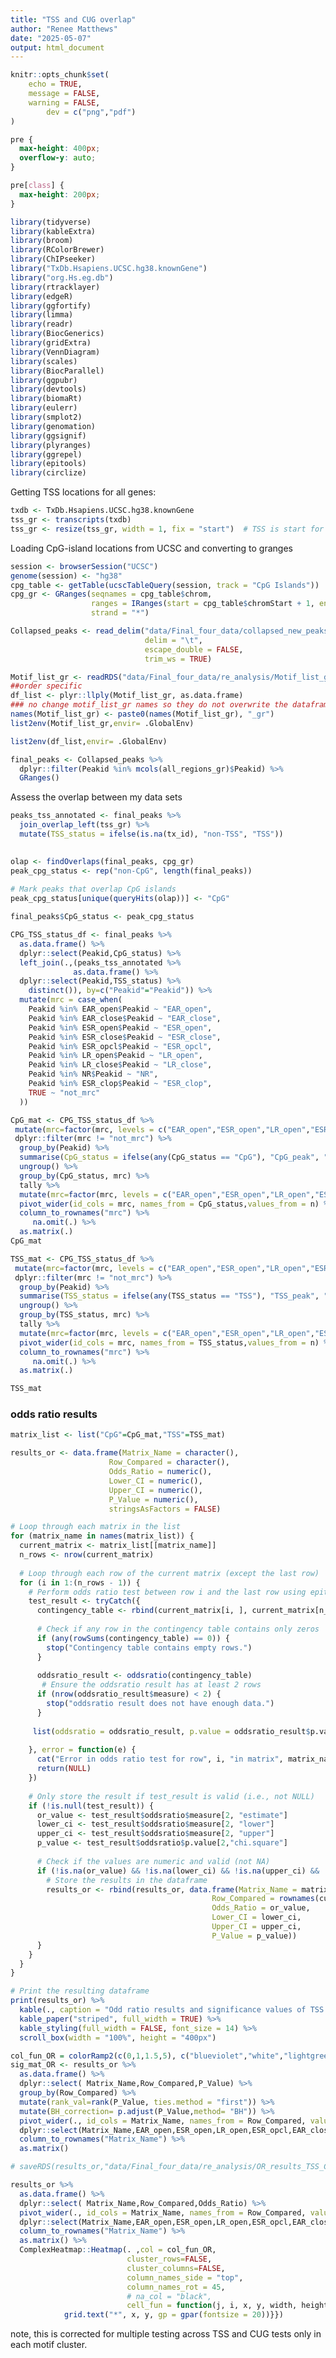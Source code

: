 ```yaml
---
title: "TSS and CUG overlap"
author: "Renee Matthews"
date: "2025-05-07"
output: html_document
---
```


```r
knitr::opts_chunk$set(
	echo = TRUE,
	message = FALSE,
	warning = FALSE,
		dev = c("png","pdf")
)
```

```css
pre {
  max-height: 400px;
  overflow-y: auto;
}

pre[class] {
  max-height: 200px;
}
```

```r
library(tidyverse)
library(kableExtra)
library(broom)
library(RColorBrewer)
library(ChIPseeker)
library("TxDb.Hsapiens.UCSC.hg38.knownGene")
library("org.Hs.eg.db")
library(rtracklayer)
library(edgeR)
library(ggfortify)
library(limma)
library(readr)
library(BiocGenerics)
library(gridExtra)
library(VennDiagram)
library(scales)
library(BiocParallel)
library(ggpubr)
library(devtools)
library(biomaRt)
library(eulerr)
library(smplot2)
library(genomation)
library(ggsignif)
library(plyranges)
library(ggrepel)
library(epitools)
library(circlize)

```


Getting TSS locations for all genes:
```r
txdb <- TxDb.Hsapiens.UCSC.hg38.knownGene
tss_gr <- transcripts(txdb)
tss_gr <- resize(tss_gr, width = 1, fix = "start")  # TSS is start for both strands
```

Loading CpG-island locations from UCSC and converting to granges
```r
session <- browserSession("UCSC")
genome(session) <- "hg38"
cpg_table <- getTable(ucscTableQuery(session, track = "CpG Islands"))
cpg_gr <- GRanges(seqnames = cpg_table$chrom,
                  ranges = IRanges(start = cpg_table$chromStart + 1, end = cpg_table$chromEnd),
                  strand = "*")

```

```r
Collapsed_peaks <- read_delim("data/Final_four_data/collapsed_new_peaks.txt",
                              delim = "\t", 
                              escape_double = FALSE, 
                              trim_ws = TRUE)

Motif_list_gr <- readRDS("data/Final_four_data/re_analysis/Motif_list_granges.RDS")
##order specific
df_list <- plyr::llply(Motif_list_gr, as.data.frame)
### no change motif_list_gr names so they do not overwrite the dataframes
names(Motif_list_gr) <- paste0(names(Motif_list_gr), "_gr")
list2env(Motif_list_gr,envir= .GlobalEnv)

list2env(df_list,envir= .GlobalEnv)

final_peaks <- Collapsed_peaks %>% 
  dplyr::filter(Peakid %in% mcols(all_regions_gr)$Peakid) %>% 
  GRanges()


```
Assess the overlap between my data sets
```r
peaks_tss_annotated <- final_peaks %>%
  join_overlap_left(tss_gr) %>%
  mutate(TSS_status = ifelse(is.na(tx_id), "non-TSS", "TSS"))  
  
```


```r
 
olap <- findOverlaps(final_peaks, cpg_gr)
peak_cpg_status <- rep("non-CpG", length(final_peaks))
  
# Mark peaks that overlap CpG islands
peak_cpg_status[unique(queryHits(olap))] <- "CpG"

final_peaks$CpG_status <- peak_cpg_status

```

```r

CPG_TSS_status_df <- final_peaks %>% 
  as.data.frame() %>% 
  dplyr::select(Peakid,CpG_status) %>% 
  left_join(.,(peaks_tss_annotated %>% 
              as.data.frame() %>% 
  dplyr::select(Peakid,TSS_status) %>% 
    distinct()), by=c("Peakid"="Peakid")) %>% 
  mutate(mrc = case_when(
    Peakid %in% EAR_open$Peakid ~ "EAR_open",
    Peakid %in% EAR_close$Peakid ~ "EAR_close",
    Peakid %in% ESR_open$Peakid ~ "ESR_open",
    Peakid %in% ESR_close$Peakid ~ "ESR_close",
    Peakid %in% ESR_opcl$Peakid ~ "ESR_opcl",
    Peakid %in% LR_open$Peakid ~ "LR_open",
    Peakid %in% LR_close$Peakid ~ "LR_close",
    Peakid %in% NR$Peakid ~ "NR",
    Peakid %in% ESR_clop$Peakid ~ "ESR_clop",
    TRUE ~ "not_mrc"
  )) 


```

```r
CpG_mat <- CPG_TSS_status_df %>% 
 mutate(mrc=factor(mrc, levels = c("EAR_open","ESR_open","LR_open","ESR_opcl", "EAR_close","ESR_close","LR_close","ESR_clop", "NR"))) %>% 
 dplyr::filter(mrc != "not_mrc") %>% 
  group_by(Peakid) %>%
  summarise(CpG_status = ifelse(any(CpG_status == "CpG"), "CpG_peak", "not_CpG_peak"), mrc=unique(mrc)) %>%
  ungroup() %>% 
  group_by(CpG_status, mrc) %>% 
  tally %>% 
  mutate(mrc=factor(mrc, levels = c("EAR_open","ESR_open","LR_open","ESR_opcl", "EAR_close","ESR_close","LR_close","ESR_clop", "NR"))) %>% 
  pivot_wider(id_cols = mrc, names_from = CpG_status,values_from = n) %>% 
  column_to_rownames("mrc") %>% 
     na.omit(.) %>% 
  as.matrix(.)
CpG_mat
```

```r
TSS_mat <- CPG_TSS_status_df %>% 
 mutate(mrc=factor(mrc, levels = c("EAR_open","ESR_open","LR_open","ESR_opcl", "EAR_close","ESR_close","LR_close","ESR_clop", "NR"))) %>% 
 dplyr::filter(mrc != "not_mrc") %>% 
  group_by(Peakid) %>%
  summarise(TSS_status = ifelse(any(TSS_status == "TSS"), "TSS_peak", "not_TSS_peak"), mrc=unique(mrc)) %>%
  ungroup() %>% 
  group_by(TSS_status, mrc) %>% 
  tally %>% 
  mutate(mrc=factor(mrc, levels = c("EAR_open","ESR_open","LR_open","ESR_opcl", "EAR_close","ESR_close","LR_close","ESR_clop", "NR"))) %>% 
  pivot_wider(id_cols = mrc, names_from = TSS_status,values_from = n) %>% 
  column_to_rownames("mrc") %>% 
     na.omit(.) %>% 
  as.matrix(.)

TSS_mat
```


### odds ratio results
```r
matrix_list <- list("CpG"=CpG_mat,"TSS"=TSS_mat)

results_or <- data.frame(Matrix_Name = character(),
                      Row_Compared = character(),
                      Odds_Ratio = numeric(),
                      Lower_CI = numeric(),
                      Upper_CI = numeric(),
                      P_Value = numeric(),
                      stringsAsFactors = FALSE)

# Loop through each matrix in the list
for (matrix_name in names(matrix_list)) {
  current_matrix <- matrix_list[[matrix_name]]
  n_rows <- nrow(current_matrix)
  
  # Loop through each row of the current matrix (except the last row)
  for (i in 1:(n_rows - 1)) {
    # Perform odds ratio test between row i and the last row using epitools
    test_result <- tryCatch({
      contingency_table <- rbind(current_matrix[i, ], current_matrix[n_rows, ])
      
      # Check if any row in the contingency table contains only zeros
      if (any(rowSums(contingency_table) == 0)) {
        stop("Contingency table contains empty rows.")
      }
      
      oddsratio_result <- oddsratio(contingency_table)
       # Ensure the oddsratio result has at least 2 rows
      if (nrow(oddsratio_result$measure) < 2) {
        stop("oddsratio result does not have enough data.")
      }
      
     list(oddsratio = oddsratio_result, p.value = oddsratio_result$p.value[2,"chi.square"])
      
    }, error = function(e) {
      cat("Error in odds ratio test for row", i, "in matrix", matrix_name, ":", e$message, "\n")
      return(NULL)
    })
    
    # Only store the result if test_result is valid (i.e., not NULL)
    if (!is.null(test_result)) {
      or_value <- test_result$oddsratio$measure[2, "estimate"]
      lower_ci <- test_result$oddsratio$measure[2, "lower"]
      upper_ci <- test_result$oddsratio$measure[2, "upper"]
      p_value <- test_result$oddsratio$p.value[2,"chi.square"]
      
      # Check if the values are numeric and valid (not NA)
      if (!is.na(or_value) && !is.na(lower_ci) && !is.na(upper_ci) && !is.na(p_value)) {
        # Store the results in the dataframe
        results_or <- rbind(results_or, data.frame(Matrix_Name = matrix_name,
                                             Row_Compared = rownames(current_matrix)[i],
                                             Odds_Ratio = or_value,
                                             Lower_CI = lower_ci,
                                             Upper_CI = upper_ci,
                                             P_Value = p_value))
      }
    }
  }
}

# Print the resulting dataframe
print(results_or) %>% 
  kable(., caption = "Odd ratio results and significance values of TSS and CpG enrichment compared to No response group") %>% 
  kable_paper("striped", full_width = TRUE) %>%
  kable_styling(full_width = FALSE, font_size = 14) %>% 
  scroll_box(width = "100%", height = "400px")

col_fun_OR = colorRamp2(c(0,1,1.5,5), c("blueviolet","white","lightgreen","green3" ))
sig_mat_OR <- results_or %>% 
  as.data.frame() %>% 
  dplyr::select( Matrix_Name,Row_Compared,P_Value) %>%
  group_by(Row_Compared) %>%
  mutate(rank_val=rank(P_Value, ties.method = "first")) %>%
  mutate(BH_correction= p.adjust(P_Value,method= "BH")) %>% 
  pivot_wider(., id_cols = Matrix_Name, names_from = Row_Compared, values_from = BH_correction) %>% 
  dplyr::select(Matrix_Name,EAR_open,ESR_open,LR_open,ESR_opcl,EAR_close,ESR_close,LR_close,ESR_clop) %>%
  column_to_rownames("Matrix_Name") %>% 
  as.matrix() 

# saveRDS(results_or,"data/Final_four_data/re_analysis/OR_results_TSS_CpG_df_1bp.RDS")
```


```r
results_or %>% 
  as.data.frame() %>% 
  dplyr::select( Matrix_Name,Row_Compared,Odds_Ratio) %>% 
  pivot_wider(., id_cols = Matrix_Name, names_from = Row_Compared, values_from = Odds_Ratio) %>% 
  dplyr::select(Matrix_Name,EAR_open,ESR_open,LR_open,ESR_opcl,EAR_close,ESR_close,LR_close,ESR_clop) %>%
  column_to_rownames("Matrix_Name") %>% 
  as.matrix() %>% 
  ComplexHeatmap::Heatmap(. ,col = col_fun_OR, 
                          cluster_rows=FALSE, 
                          cluster_columns=FALSE, 
                          column_names_side = "top", 
                          column_names_rot = 45,
                          # na_col = "black",
                          cell_fun = function(j, i, x, y, width, height, fill) {if (!is.na(sig_mat_OR[i, j]) && sig_mat_OR[i, j] < 0.05  && .[i, j] > 1) {
            grid.text("*", x, y, gp = gpar(fontsize = 20))}})
```
 note, this is corrected for multiple testing across TSS and CUG tests only in each motif cluster.
